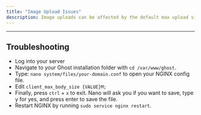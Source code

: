 ```yaml
---
title: "Image Upload Issues"
description: Image uploads can be affected by the default max upload size of 50mb. If you need more, you’ll need to increase the limit by editing your nginx config file, and setting the limit manually.
---
```


***

## Troubleshooting

* Log into your server
* Navigate to your Ghost installation folder with `cd /var/www/ghost`.
* Type: `nano system/files/your-domain.conf` to open your NGINX config file.
* Edit `client_max_body_size {VALUE}M;`
* Finally, press `ctrl` + `x` to exit. Nano will ask you if you want to save, type y for yes, and press enter to save the file.
* Restart NGINX by running `sudo service nginx restart`.